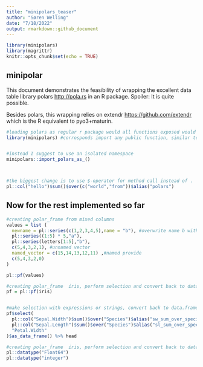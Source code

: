 ```yaml
---
title: "minipolars_teaser"
author: "Søren Welling"
date: "7/18/2022"
output: rmarkdown::github_document
---
```


```r
library(minipolars)
library(magrittr)
knitr::opts_chunk$set(echo = TRUE)
```

## minipolar

This document demonstrates the feasibility of wrapping the excellent data table library polars <http://pola.rs> in an R package. Spoiler: It is quite possible.

Besides polars, this wrapping relies on extendr <https://github.com/extendr> which is the R equivalent to pyo3+maturin.

```r
#loading polars as regular r package would all functions exposed would give a huge name space collision with sum(), col() from base R.
library(minipolars) #corrosponds import any public function, similar to `use minipolars::*` 


#instead I suggest to use an isolated namespace 
minipolars::import_polars_as_()



#the biggest change is to use $-operator for method call instead of .
pl::col("hello")$sum()$over(c("world","from"))$alias("polars")

```

## Now for the rest implemented so far


```r
#creating polar_frame from mixed columns
values = list (
  newname = pl::series(c(1,2,3,4,5),name = "b"), #overwrite name b with newname
  pl::series((1:5) * 5,"a"),
  pl::series(letters[1:5],"b"),
  c(5,4,3,2,1), #unnamed vector
  named_vector = c(15,14,13,12,11) ,#named provide
  c(5,4,3,2,0)
)

pl::pf(values)

```


```r
#creating polar_frame  iris, perform selection and convert back to data.frame
pf = pl::pf(iris)


#make selection with expressions or strings, convert back to data.frame
pf$select(
  pl::col("Sepal.Width")$sum()$over("Species")$alias("sw_sum_over_species"),
  pl::col("Sepal.Length")$sum()$over("Species")$alias("sl_sum_over_species"),
  "Petal.Width"
)$as_data_frame() %>% head

```


```r
#creating polar_frame  iris, perform selection and convert back to data.frame
pl::datatype("Float64")
pl::datatype("integer")


```

